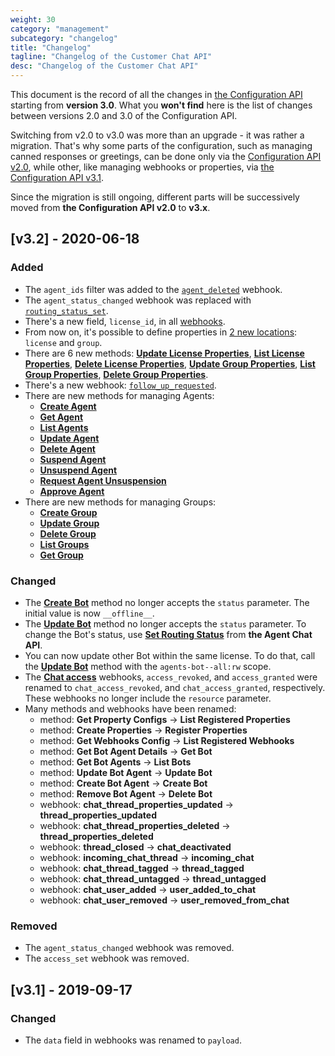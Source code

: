 ```yaml
---
weight: 30
category: "management"
subcategory: "changelog"
title: "Changelog"
tagline: "Changelog of the Customer Chat API"
desc: "Changelog of the Customer Chat API"
---
```


This document is the record of all the changes in [the Configuration API](/management/configuration-api/) starting from **version 3.0**. What you **won't find** here is the list of changes between versions 2.0 and 3.0 of the Configuration API.

Switching from v2.0 to v3.0 was more than an upgrade - it was rather a migration. That's why some parts of the configuration, such as managing canned responses or greetings, can be done only via the [Configuration API v2.0](/management/configuration-api/v2.0/), while other, like managing webhooks or properties, via [the Configuration API v3.1](/management/configuration-api/).

Since the migration is still ongoing, different parts will be successively moved from **the Configuration API v2.0** to **v3.x**.

## [v3.2] - 2020-06-18

### Added

- The `agent_ids` filter was added to the [`agent_deleted`](/management/configuration-api/v3.2/#triggering-actions) webhook.
- The `agent_status_changed` webhook was replaced with [`routing_status_set`](/management/configuration-api/v3.2/#routing_status_set).
- There's a new field, `license_id`, in all [webhooks](/management/configuration-api/v3.2/#webhooks).
- From now on, it's possible to define properties in [2 new locations](/management/configuration-api/v3.2/#property-locations): `license` and `group`.
- There are 6 new methods: [**Update License Properties**](/management/configuration-api/v3.2/#update-license-properties), [**List License Properties**](/management/configuration-api/v3.2/#list-license-properties), [**Delete License Properties**](/management/configuration-api/v3.2/#delete-license-properties), [**Update Group Properties**](/management/configuration-api/v3.2/#update-group-properties), [**List Group Properties**](/management/configuration-api/v3.2/#list-group-properties), [**Delete Group Properties**](/management/configuration-api/v3.2/#delete-group-properties).
- There's a new webhook: [`follow_up_requested`](/management/configuration-api/v3.2/#follow-up-requested).
- There are new methods for managing Agents:
  - [**Create Agent**](/management/configuration-api/v3.2/#create-agent)
  - [**Get Agent**](/management/configuration-api/v3.2/#get-agent)
  - [**List Agents**](/management/configuration-api/v3.2/#list-agents)
  - [**Update Agent**](/management/configuration-api/v3.2/#update-agent)
  - [**Delete Agent**](/management/configuration-api/v3.2/#delete-agent)
  - [**Suspend Agent**](/management/configuration-api/v3.2/#suspend-agent)
  - [**Unsuspend Agent**](/management/configuration-api/v3.2/#unsuspend-agent)
  - [**Request Agent Unsuspension**](/management/configuration-api/v3.2/#request-agent-unsuspension)
  - [**Approve Agent**](/management/configuration-api/v3.2/#approve-agent)
- There are new methods for managing Groups:
  - [**Create Group**](/management/configuration-api/v3.2/#create-group)
  - [**Update Group**](/management/configuration-api/v3.2/#update-group)
  - [**Delete Group**](/management/configuration-api/v3.2/#delete-group)
  - [**List Groups**](/management/configuration-api/v3.2/#list-groups)
  - [**Get Group**](/management/configuration-api/v3.2/#get-group)

### Changed

- The [**Create Bot**](/management/configuration-api/v3.2/#create-bot) method no longer accepts the `status` parameter. The initial value is now `__offline__`.
- The [**Update Bot**](/management/configuration-api/v3.2/#update-bot) method no longer accepts the `status` parameter. To change the Bot's status, use [**Set Routing Status**](/messaging/agent-chat-api/v3.2/rtm-reference/#set-routing-status) from **the Agent Chat API**.
- You can now update other Bot within the same license. To do that, call the [**Update Bot**](/management/configuration-api/v3.2/#update-bot) method with the `agents-bot--all:rw` scope.
- The [**Chat access**](/management/configuration-api/v3.2/#chat-access) webhooks, `access_revoked`, and `access_granted` were renamed to `chat_access_revoked`, and `chat_access_granted`, respectively. These webhooks no longer include the `resource` parameter.
- Many methods and webhooks have been renamed:
  - method: **Get Property Configs** -> **List Registered Properties**
  - method: **Create Properties** -> **Register Properties**
  - method: **Get Webhooks Config** -> **List Registered Webhooks**
  - method: **Get Bot Agent Details** -> **Get Bot**
  - method: **Get Bot Agents** -> **List Bots**
  - method: **Update Bot Agent** -> **Update Bot**
  - method: **Create Bot Agent** -> **Create Bot**
  - method: **Remove Bot Agent** -> **Delete Bot**
  - webhook: **chat_thread_properties_updated** -> **thread_properties_updated**
  - webhook: **chat_thread_properties_deleted** -> **thread_properties_deleted**
  - webhook: **thread_closed** -> **chat_deactivated**
  - webhook: **incoming_chat_thread** -> **incoming_chat**
  - webhook: **chat_thread_tagged** -> **thread_tagged**
  - webhook: **chat_thread_untagged** -> **thread_untagged**
  - webhook: **chat_user_added** -> **user_added_to_chat**
  - webhook: **chat_user_removed** -> **user_removed_from_chat**

### Removed

- The `agent_status_changed` webhook was removed.
- The `access_set` webhook was removed.

## [v3.1] - 2019-09-17

### Changed

- The `data` field in webhooks was renamed to `payload`.
